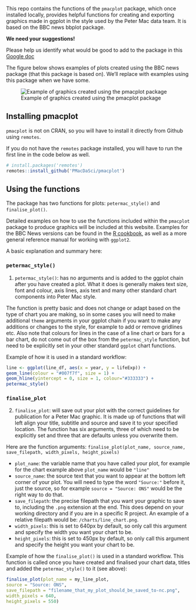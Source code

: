 
This repo contains the functions of the `pmacplot` package, which once installed locally, provides helpful functions for creating and exporting  graphics made in ggplot in the style used by the Peter Mac data team. It is based on the BBC news bbplot package.

**We need your suggestions!**

Please help us identify what would be good to add to the package in this [Google doc](https://docs.google.com/document/d/1y3F0Xp91w3SCCALdUrqi8OswdMF8-Ek5_RrYK-9PDbI/edit)

The figure below shows examples of plots created using the BBC news package (that this package is based on). We'll replace with examples using this package when we have some.

![Example of graphics created using the pmacplot package](`r example_plots`)

## Installing pmacplot

`pmacplot` is not on CRAN, so you will have to install it directly from Github using `remotes`. 

If you do not have the `remotes` package installed, you will have to run the first line in the code below as well. 

```r
# install.packages('remotes')
remotes::install_github('PMacDaSci/pmacplot')
```

## Using the functions

The package has two functions for plots: `petermac_style()` and `finalise_plot()`.

Detailed examples on how to use the functions included within the `pmacplot` package to produce graphics will be included at this website. Examples for the BBC News versions can be found in the [R cookbook](https://bbc.github.io/rcookbook/), as well as a more general reference manual for working with `ggplot2`.

A basic explanation and summary here:

### `petermac_style()`

1. `petermac_style()`: has no arguments and is added to the ggplot chain after you have created a plot. What it does is generally makes text size, font and colour, axis lines, axis text and many other standard chart components into Peter Mac style. 

The function is pretty basic and does not change or adapt based on the type of chart you are making, so in some cases you will need to make additional `theme` arguments in your ggplot chain if you want to make any additions or changes to the style, for example to add or remove gridlines etc. Also note that colours for lines in the case of a line chart or bars for a bar chart, do not come out of the box from the `petermac_style` function, but need to be explicitly set in your other standard `ggplot` chart functions.

Example of how it is used in a standard workflow:

```r
line <- ggplot(line_df, aes(x = year, y = lifeExp)) +
geom_line(colour = "#007f7f", size = 1) +
geom_hline(yintercept = 0, size = 1, colour="#333333") +
petermac_style()
```
### `finalise_plot`

2. `finalise_plot`: will save out your plot with the correct guidelines for publication for a Peter Mac graphic. It is made up of functions that will left align your title, subtitle and source and save it to your specified location. The function has six arguments, three of which need to be explicitly set and three that are defaults unless you overwrite them.  

Here are the function arguments:
`finalise_plot(plot_name, source_name, save_filepath, width_pixels, height_pixels)`

* `plot_name`: the variable name that you have called your plot, for example for the chart example above `plot_name` would be `"line"`    
*  `source_name`: the source text that you want to appear at the bottom left corner of your plot. You will need to type the word `"Source:"`  before it, just the source, so for example `source = "Source: ONS"` would be the right way to do that.
* `save_filepath`: the precise filepath that you want your graphic to save to, including the `.png` extension at the end. This does depend on your working directory and if you are in a specific R project. An example of a relative filepath would be: `/charts/line_chart.png`.  
* `width_pixels`: this is set to 640px by default, so only call this argument and specify the width you want your chart to be. 
* `height_pixels`: this is set to 450px by default, so only call this argument and specify the height you want your chart to be. 

Example of how the `finalise_plot()` is used in a standard workflow. This function is called once you have created and finalised your chart data, titles and added the `petermac_style()` to it (see above):

```r
finalise_plot(plot_name = my_line_plot,
source = "Source: ONS",
save_filepath = "filename_that_my_plot_should_be_saved_to-nc.png",
width_pixels = 640,
height_pixels = 550)
```
